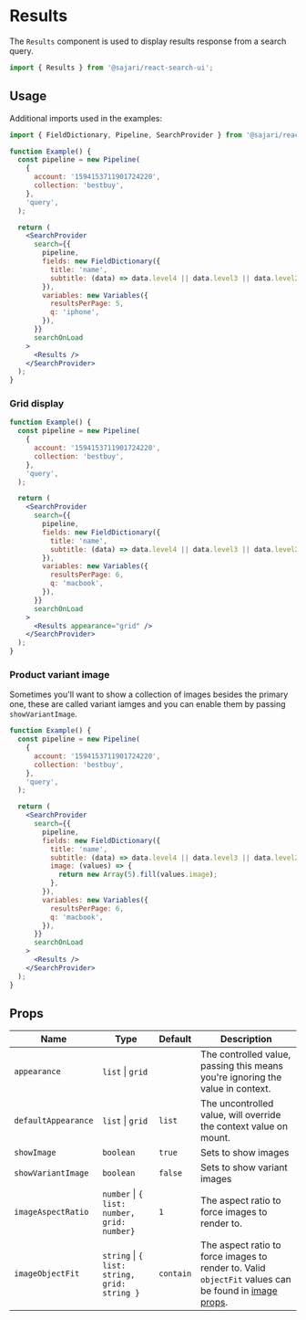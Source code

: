 
<SEO
  title="Results"
  scope={scopes.searchUI}
  description="The Results component is used to display results response from a search query."
/>

# Results

The `Results` component is used to display results response from a search query.

```js
import { Results } from '@sajari/react-search-ui';
```

## Usage

Additional imports used in the examples:

```js
import { FieldDictionary, Pipeline, SearchProvider } from '@sajari/react-search-ui';
```

```jsx
function Example() {
  const pipeline = new Pipeline(
    {
      account: '1594153711901724220',
      collection: 'bestbuy',
    },
    'query',
  );

  return (
    <SearchProvider
      search={{
        pipeline,
        fields: new FieldDictionary({
          title: 'name',
          subtitle: (data) => data.level4 || data.level3 || data.level2 || data.level1 || data.brand,
        }),
        variables: new Variables({
          resultsPerPage: 5,
          q: 'iphone',
        }),
      }}
      searchOnLoad
    >
      <Results />
    </SearchProvider>
  );
}
```

### Grid display

```jsx
function Example() {
  const pipeline = new Pipeline(
    {
      account: '1594153711901724220',
      collection: 'bestbuy',
    },
    'query',
  );

  return (
    <SearchProvider
      search={{
        pipeline,
        fields: new FieldDictionary({
          title: 'name',
          subtitle: (data) => data.level4 || data.level3 || data.level2 || data.level1 || data.brand,
        }),
        variables: new Variables({
          resultsPerPage: 6,
          q: 'macbook',
        }),
      }}
      searchOnLoad
    >
      <Results appearance="grid" />
    </SearchProvider>
  );
}
```

### Product variant image

Sometimes you'll want to show a collection of images besides the primary one, these are called variant iamges and you can enable them by passing `showVariantImage`.

```jsx
function Example() {
  const pipeline = new Pipeline(
    {
      account: '1594153711901724220',
      collection: 'bestbuy',
    },
    'query',
  );

  return (
    <SearchProvider
      search={{
        pipeline,
        fields: new FieldDictionary({
          title: 'name',
          subtitle: (data) => data.level4 || data.level3 || data.level2 || data.level1 || data.brand,
          image: (values) => {
            return new Array(5).fill(values.image);
          },
        }),
        variables: new Variables({
          resultsPerPage: 6,
          q: 'macbook',
        }),
      }}
      searchOnLoad
    >
      <Results />
    </SearchProvider>
  );
}
```

## Props

| Name                | Type                                         | Default   | Description                                                                                                                     |
| ------------------- | -------------------------------------------- | --------- | ------------------------------------------------------------------------------------------------------------------------------- |
| `appearance`        | `list` \| `grid`                             |           | The controlled value, passing this means you're ignoring the value in context.                                                  |
| `defaultAppearance` | `list` \| `grid`                             | `list`    | The uncontrolled value, will override the context value on mount.                                                               |
| `showImage`         | `boolean`                                    | `true`    | Sets to show images                                                                                                             |
| `showVariantImage`  | `boolean`                                    | `false`   | Sets to show variant images                                                                                                     |
| `imageAspectRatio`  | `number` \| `{ list: number, grid: number}`  | `1`       | The aspect ratio to force images to render to.                                                                                  |
| `imageObjectFit`    | `string` \| `{ list: string, grid: string }` | `contain` | The aspect ratio to force images to render to. Valid `objectFit` values can be found in [image props](/components/image#props). |
